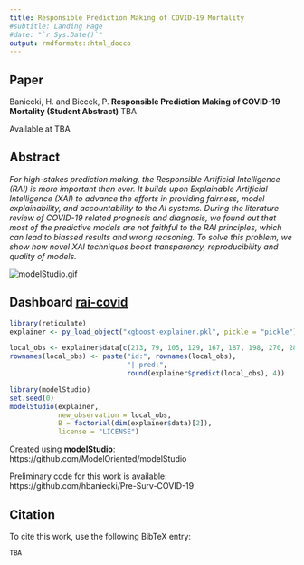 ```yaml
---
title: Responsible Prediction Making of COVID-19 Mortality
#subtitle: Landing Page
#date: "`r Sys.Date()`"
output: rmdformats::html_docco
---
```


<!-- Place this tag in your head or just before your close body tag. -->
<script async defer src="https://buttons.github.io/buttons.js"></script>
<style type="text/css">
.main-container {
  max-width: 1150px;
}
@media (min-width: 992px) {
  .col-md-offset-1 {
    margin-left: 0%;
  }
  .col-md-10 {
    width: 100%;
}
}

h1.title {
    text-transform: none !important;
}

.r2d3 {
  position: relative !important;
}
</style>

## Paper

Baniecki, H. and Biecek, P. **Responsible Prediction Making of COVID-19 Mortality (Student Abstract)** TBA

Available at TBA

## Abstract 

*For high-stakes prediction making, the Responsible Artificial Intelligence (RAI) is more important than ever. It builds upon Explainable Artificial Intelligence (XAI) to advance the efforts in providing fairness, model explainability, and accountability to the AI systems. During the literature review of COVID-19 related prognosis and diagnosis, we found out that most of the predictive models are not faithful to the RAI principles, which can lead to biassed results and wrong reasoning. To solve this problem, we show how novel XAI techniques boost transparency, reproducibility and quality of models.* 

<img src="https://raw.githubusercontent.com/ModelOriented/modelStudio/master/man/figures/long.gif" alt="modelStudio.gif" style="max-width:100%;">

## Dashboard <a class="github-button" href="https://github.com/MI2DataLab/rai-covid" data-color-scheme="no-preference: light; light: light; dark: dark;" data-size="large" data-show-count="true" aria-label="Star MI2DataLab/rai-covid on GitHub">rai-covid</a>

```r
library(reticulate)
explainer <- py_load_object("xgboost-explainer.pkl", pickle = "pickle")

local_obs <- explainer$data[c(213, 79, 105, 129, 167, 187, 198, 270, 289, 299, 307, 329, 330, 340, 365), ]
rownames(local_obs) <- paste("id:", rownames(local_obs),
                             "| pred:", 
                             round(explainer$predict(local_obs), 4))

library(modelStudio)
set.seed(0)
modelStudio(explainer,
            new_observation = local_obs,
            B = factorial(dim(explainer$data)[2]),
            license = "LICENSE")
```

Created using **modelStudio**: https://github.com/ModelOriented/modelStudio

Preliminary code for this work is available: https://github.com/hbaniecki/Pre-Surv-COVID-19

## Citation

To cite this work, use the following BibTeX entry:

```
TBA
```